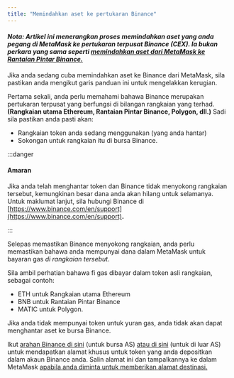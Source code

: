 ```yaml
---
title: "Memindahkan aset ke pertukaran Binance"
---
```


#### _Nota: Artikel ini menerangkan proses memindahkan aset yang anda pegang di MetaMask ke pertukaran terpusat Binance (CEX). Ia bukan perkara yang sama seperti [memindahkan aset dari MetaMask ke Rantaian Pintar Binance.](/networks-and-sidechains/binance/sending-assets-to-binance-bnb-smart-chain)_

Jika anda sedang cuba memindahkan aset ke Binance dari MetaMask, sila pastikan anda mengikut garis panduan ini untuk mengelakkan kerugian.

Pertama sekali, anda perlu memahami bahawa Binance merupakan pertukaran terpusat yang berfungsi di bilangan rangkaian yang terhad. **(Rangkaian utama Ethereum, Rantaian Pintar Binance, Polygon, dll.)** Sadi sila pastikan anda pasti akan:

- Rangkaian token anda sedang menggunakan (yang anda hantar)
- Sokongan untuk rangkaian itu di bursa Binance.

:::danger

#### Amaran

Jika anda telah menghantar token dan Binance tidak menyokong rangkaian tersebut, kemungkinan besar dana anda akan hilang untuk selamanya. Untuk maklumat lanjut, sila hubungi Binance di [https://www.binance.com/en/support](https://www.binance.com/en/support)**.**

:::

Selepas memastikan Binance menyokong rangkaian, anda perlu memastikan bahawa anda mempunyai dana dalam MetaMask untuk bayaran gas _di rangkaian tersebut_.

Sila ambil perhatian bahawa fi gas dibayar dalam token asli rangkaian, sebagai contoh:

- ETH untuk Rangkaian utama Ethereum
- BNB untuk Rantaian Pintar Binance
- MATIC untuk Polygon.

Jika anda tidak mempunyai token untuk yuran gas, anda tidak akan dapat menghantar aset ke bursa Binance.

Ikut [arahan Binance di sini](https://support.binance.us/hc/en-us/articles/360046787054-How-to-Deposit-Crypto) (untuk bursa AS) [atau di sini](https://www.binance.com/en/support/faq/115003764971) (untuk di luar AS) untuk mendapatkan alamat khusus untuk token yang anda depositkan dalam akaun Binance anda. Salin alamat ini dan tampalkannya ke dalam MetaMask [apabila anda diminta untuk memberikan alamat destinasi.](/managing-my-tokens/moving-your-tokens/how-to-send-tokens-from-your-metamask-wallet)

